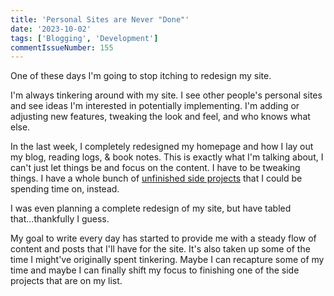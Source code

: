 ```yaml
---
title: 'Personal Sites are Never "Done"'
date: '2023-10-02'
tags: ['Blogging', 'Development']
commentIssueNumber: 155
---
```


One of these days I'm going to stop itching to redesign my site.

I'm always tinkering around with my site. I see other people's personal sites and see ideas I'm interested in potentially implementing. I'm adding or adjusting new features, tweaking the look and feel, and who knows what else.

In the last week, I completely redesigned my homepage and how I lay out my blog, reading logs, & book notes. This is exactly what I'm talking about, I can't just let things be and focus on the content. I have to be tweaking things. I have a whole bunch of [unfinished side projects](https://kpwags.com/posts/2023/09/23/the-strange-inability-to-finish-a-project) that I could be spending time on, instead.

I was even planning a complete redesign of my site, but have tabled that...thankfully I guess.

My goal to write every day has started to provide me with a steady flow of content and posts that I'll have for the site. It's also taken up some of the time I might've originally spent tinkering. Maybe I can recapture some of my time and maybe I can finally shift my focus to finishing one of the side projects that are on my list.